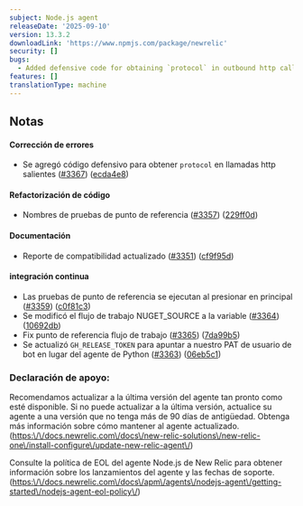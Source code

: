 ```yaml
---
subject: Node.js agent
releaseDate: '2025-09-10'
version: 13.3.2
downloadLink: 'https://www.npmjs.com/package/newrelic'
security: []
bugs:
  - Added defensive code for obtaining `protocol` in outbound http calls
features: []
translationType: machine
---
```


## Notas

#### Corrección de errores

* Se agregó código defensivo para obtener `protocol` en llamadas http salientes ([#3367](https://github.com/newrelic/node-newrelic/pull/3367)) ([ecda4e8](https://github.com/newrelic/node-newrelic/commit/ecda4e8fd3e2b4695bd900ba56f11babff186269))

#### Refactorización de código

* Nombres de pruebas de punto de referencia ([#3357](https://github.com/newrelic/node-newrelic/pull/3357)) ([229ff0d](https://github.com/newrelic/node-newrelic/commit/229ff0d1f1926ae937b8a1c54975c5ee8b1f0d2c))

#### Documentación

* Reporte de compatibilidad actualizado ([#3351](https://github.com/newrelic/node-newrelic/pull/3351)) ([cf9f95d](https://github.com/newrelic/node-newrelic/commit/cf9f95db6339db793a15f9d19e2a29832bcb917e))

#### integración continua

* Las pruebas de punto de referencia se ejecutan al presionar en principal ([#3359](https://github.com/newrelic/node-newrelic/pull/3359)) ([c0f81c3](https://github.com/newrelic/node-newrelic/commit/c0f81c3562312c83330825c9c6fcdb969ab4da74))
* Se modificó el flujo de trabajo NUGET\_SOURCE a la variable ([#3364](https://github.com/newrelic/node-newrelic/pull/3364)) ([10692db](https://github.com/newrelic/node-newrelic/commit/10692db65ce0c3218d6ab2d494f0ab7f426ff817))
* Fix punto de referencia flujo de trabajo ([#3365](https://github.com/newrelic/node-newrelic/pull/3365)) ([7da99b5](https://github.com/newrelic/node-newrelic/commit/7da99b5fd4c20d817222ffa66e08166f1c8a1785))
* Se actualizó `GH_RELEASE_TOKEN` para apuntar a nuestro PAT de usuario de bot en lugar del agente de Python ([#3363](https://github.com/newrelic/node-newrelic/pull/3363)) ([06eb5c1](https://github.com/newrelic/node-newrelic/commit/06eb5c1be0da5ffea4853e521223a711cc7b1805))

### Declaración de apoyo:

Recomendamos actualizar a la última versión del agente tan pronto como esté disponible. Si no puede actualizar a la última versión, actualice su agente a una versión que no tenga más de 90 días de antigüedad. Obtenga más información sobre cómo mantener al agente actualizado. ([https:\\/\\/docs.newrelic.com\\/docs\\/new-relic-solutions\\/new-relic-one\\/install-configure\\/update-new-relic-agent\\/](https://docs.newrelic.com/docs/new-relic-solutions/new-relic-one/install-configure/update-new-relic-agent/))

Consulte la política de EOL del agente Node.js de New Relic para obtener información sobre los lanzamientos del agente y las fechas de soporte. ([https:\\/\\/docs.newrelic.com\\/docs\\/apm\\/agents\\/nodejs-agent\\/getting-started\\/nodejs-agent-eol-policy\\/](https://docs.newrelic.com/docs/apm/agents/nodejs-agent/getting-started/nodejs-agent-eol-policy/))